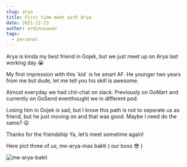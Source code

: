 ```yaml
---
slug: arya
title: First time meet with Arya
date: 2021-12-23
author: ardinusawan
tags:
  - personal
---
```

Arya is kinda my best friend in Gojek, but we just meet up on Arya last working day 😭

My first impression with this \`kid\` is he smart AF. He younger two years from me but dude, let me tell you his skill is awesome.

Almost everyday we had chit-chat on slack. Previously on GoMart and currently on GoSend eventhought we in different pod.

Losing him in Gojek is sad, but I know this path is not to seperate us as friend, but he just moving on and that was good. Maybe I need do the same? 😜

Thanks for the friendship Ya, let’s meet sometime again!

Here pict three of us, me-arya-mas bakti ( our boss 😎 )

![](/images/eb19876e-84ac-4f9b-80c5-e3601e73e39d.jpeg "me-arya-bakti")